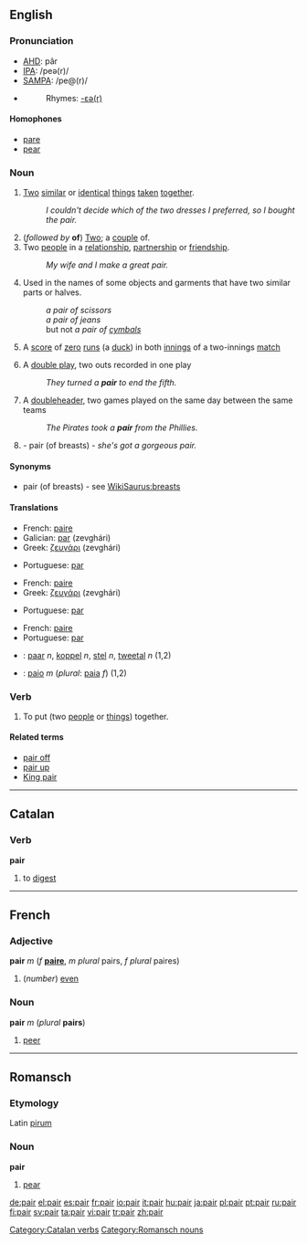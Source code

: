 ==English==

===Pronunciation===
*[[w:AHD|AHD]]: pâr
*[[w:IPA|IPA]]: /peə(r)/
*[[w:SAMPA|SAMPA]]: /pe@(r)/
*{{audio|en-us-pair.ogg|Audio (US)}}
*:Rhymes: [[Rhymes:English:-ɛə(r)|-ɛə(r)]]

====Homophones====
*[[pare]]
*[[pear]]

===Noun===
{{en-noun}}

# [[Two]] [[similar]] or [[identical]] [[thing]]s [[taken]] [[together]].
#:''I couldn't decide which of the two dresses I preferred, so I bought the pair.''
# (''followed by'' '''of''') [[Two]]; a [[couple]] of.
# Two [[people]] in a [[relationship]], [[partnership]] or [[friendship]].
#:''My wife and I make a great pair.''
# Used in the names of some objects and garments that have two similar parts or halves.
#:''a pair of scissors''
#:''a pair of jeans''
#: but not ''a pair of [[cymbals]]''
# {{cricket}} A [[score]] of [[zero]] [[run]]s (a [[duck]]) in both [[innings]] of a two-innings [[match]]
# {{baseball}} A [[double play]], two outs recorded in one play
#: ''They turned a '''pair''' to end the fifth.''
# {{baseball}} A [[doubleheader]], two games played on the same day between the same teams
#: ''The Pirates took a '''pair''' from the Phillies.''
# {{slang}} - pair (of breasts) - ''she's got a gorgeous pair.''

====Synonyms====
*pair (of breasts) - see [[WikiSaurus:breasts]]

====Translations====
{{trans-top|two similar or identical things}}
*French: [[paire]] {{f}}
*Galician: [[par]] (zevghári) {{m}}
*Greek: [[ζευγάρι]] (zevghári) {{n}}
{{trans-mid}}
*Portuguese: [[par]] {{m}}
{{trans-bottom}}

{{trans-top|two people}}
*French: [[paire]] {{f}}
*Greek: [[ζευγάρι]] (zevghári) {{n}}
{{trans-mid}}
*Portuguese: [[par]] {{m}}
{{trans-bottom}}

{{trans-top|used in the names of some objects}}
*French: [[paire]] {{f}}
*Portuguese: [[par]] {{m}}
{{trans-mid}}
{{trans-bottom}}

{{checktrans}}
*{{ttbc|Dutch}}: [[paar]] ''n'', [[koppel]] ''n'', [[stel]] ''n'', [[tweetal]] ''n'' (1,2)
*{{ttbc|Italian}}: [[paio]] ''m'' (''plural'': [[paia]] ''f'') (1,2)

===Verb===
{{en-verb}}

# {{transitive}} To put (two [[people]] or [[things]]) together.
<!-- this is "pair off": # To find a partner for. -->
<!-- this is "pair off": # To separate a [[group]] into sets of two.-->

====Related terms====
*[[pair off]]
*[[pair up]]
*[[King pair]]

----

==Catalan==

===Verb===
'''pair'''

# to [[digest]]

[[Category:Catalan verbs]]

----

==French==

===Adjective===
'''pair''' ''m'' (''f'' '''[[paire]]''', ''m plural'' pairs, ''f plural'' paires)

# (''number'') [[even]]

===Noun===
'''pair''' ''m'' (''plural'' '''pairs''')

# [[peer]]

----

==Romansch==

===Etymology===
Latin [[pirum]]

===Noun===
'''pair'''

# [[pear]]

[[Category:Romansch nouns]]

[[de:pair]]
[[el:pair]]
[[es:pair]]
[[fr:pair]]
[[io:pair]]
[[it:pair]]
[[hu:pair]]
[[ja:pair]]
[[pl:pair]]
[[pt:pair]]
[[ru:pair]]
[[fi:pair]]
[[sv:pair]]
[[ta:pair]]
[[vi:pair]]
[[tr:pair]]
[[zh:pair]]